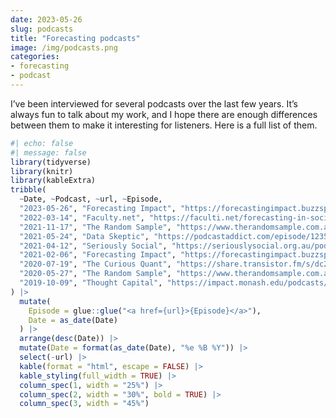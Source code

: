 ```yaml
---
date: 2023-05-26
slug: podcasts
title: "Forecasting podcasts"
image: /img/podcasts.png
categories:
- forecasting
- podcast
---
```


I've been interviewed for several podcasts over the last few years. It's always fun to talk about my work, and I hope there are enough differences between them to make it interesting for listeners. Here is a full list of them. 

```r
#| echo: false
#| message: false
library(tidyverse)
library(knitr)
library(kableExtra)
tribble(
  ~Date, ~Podcast, ~url, ~Episode,
  "2023-05-26", "Forecasting Impact", "https://forecastingimpact.buzzsprout.com/1641538/12809499-forecasting-software-panel", "Forecasting software panel",
  "2022-03-14", "Faculty.net", "https://faculti.net/forecasting-in-social-settings/", "Forecasting in social settings",
  "2021-11-17", "The Random Sample", "https://www.therandomsample.com.au/podcast/software-as-a-first-class-research-output/", "Software as a first class research output",
  "2021-05-24", "Data Skeptic", "https://podcastaddict.com/episode/123511469", "Forecasting principles and practice",
  "2021-04-12", "Seriously Social", "https://seriouslysocial.org.au/podcasts/forecasting-the-future-the-science-of-prediction/", "Forecasting the future: the science of prediction",
  "2021-02-06", "Forecasting Impact", "https://forecastingimpact.buzzsprout.com/1641538/7708129-rob-hyndman", "Rob Hyndman",
  "2020-07-19", "The Curious Quant", "https://share.transistor.fm/s/dc2dfd76", "Forecasting COVID, time series, and why causality doesnt matter as much as you think",
  "2020-05-27", "The Random Sample", "https://www.therandomsample.com.au/podcast/forecasting-the-future-the-future-of-forecasting/", "Forecasting the future & the future of forecasting",
  "2019-10-09", "Thought Capital", "https://impact.monash.edu/podcasts/forecasts-are-always-wrong-but-we-need-them-anyway/", "Forecasts are always wrong (but we need them anyway)",
) |>
  mutate(
    Episode = glue::glue("<a href={url}>{Episode}</a>"),
    Date = as_date(Date)
  ) |>
  arrange(desc(Date)) |>
  mutate(Date = format(as_date(Date), "%e %B %Y")) |>
  select(-url) |>
  kable(format = "html", escape = FALSE) |>
  kable_styling(full_width = TRUE) |>
  column_spec(1, width = "25%") |>
  column_spec(2, width = "30%", bold = TRUE) |>
  column_spec(3, width = "45%")
```
